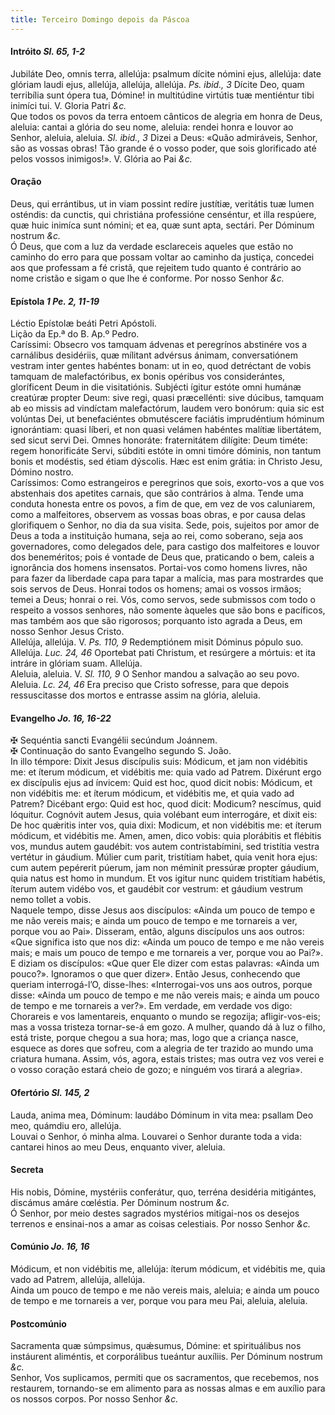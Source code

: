 ```yaml
---
title: Terceiro Domingo depois da Páscoa
---
```



<h4 class="text-center">Intróito <em>Sl. 65, 1-2</em></h4>
<div class="container-fluid">
<div class="row">
<div class="col-6 dropcaps text-justify">
Jubiláte Deo, omnis terra, allelúja: psalmum dícite nómini ejus, allelúja: date glóriam laudi ejus, allelúja, allelúja, allelúja. <em>Ps. ibid., 3</em> Dícite Deo, quam terribília sunt ópera tua, Dómine! in multitúdine virtútis tuæ mentiéntur tibi inimíci tui.
V. Gloria Patri <em>&c.</em>
</div>
<div class="col-6 dropcaps text-justify">
Que todos os povos da terra entoem cânticos de alegria em honra de Deus, aleluia: cantai a glória do seu nome, aleluia: rendei honra e louvor ao Senhor, aleluia, aleluia. <em>Sl. ibid., 3</em> Dizei a Deus: «Quão admiráveis, Senhor, são as vossas obras! Tão grande é o vosso poder, que sois glorificado até pelos vossos inimigos!».
V. Glória ao Pai <em>&c.</em>
</div>
</div>
</div>

<h4 class="text-center">Oração</h4>
<div class="container-fluid">
<div class="row">
<div class="col-6 dropcaps text-justify">
Deus, qui errántibus, ut in viam possint redíre justítiæ, veritátis tuæ lumen osténdis: da cunctis, qui christiána professióne censéntur, et illa respúere, quæ huic inimíca sunt nómini; et ea, quæ sunt apta, sectári. Per Dóminum nostrum <em>&c.</em>
</div>
<div class="col-6 dropcaps text-justify">
Ó Deus, que com a luz da verdade esclareceis aqueles que estão no caminho do erro para que possam voltar ao caminho da justiça, concedei aos que professam a fé cristã, que rejeitem tudo quanto é contrário ao nome cristão e sigam o que lhe é conforme. Por nosso Senhor <em>&c.</em>
</div>
</div>
</div>

<h4 class="text-center">Epístola <em>1 Pe. 2, 11-19</em></h4>
<div class="container-fluid">
<div class="row">
<div class="col-6 text-justify">
Léctio Epístolæ beáti Petri Apóstoli.
</div>
<div class="col-6 text-justify">
Lição da Ep.ª do B. Ap.º Pedro.
</div>
<div class="col-6 dropcaps text-justify">
Caríssimi: Obsecro vos tamquam ádvenas et peregrínos abstinére vos a carnálibus desidériis, quæ mílitant advérsus ánimam, conversatiónem vestram inter gentes habéntes bonam: ut in eo, quod detréctant de vobis tamquam de malefactóribus, ex bonis opéribus vos considerántes, gloríficent Deum in die visitatiónis. Subjécti ígitur estóte omni humánæ creatúræ propter Deum: sive regi, quasi præcellénti: sive dúcibus, tamquam ab eo missis ad vindíctam malefactórum, laudem vero bonórum: quia sic est volúntas Dei, ut benefaciéntes obmutéscere faciátis imprudéntium hóminum ignorántiam: quasi líberi, et non quasi velámen habéntes malítiæ libertátem, sed sicut servi Dei. Omnes honoráte: fraternitátem dilígite: Deum timéte: regem honorificáte Servi, súbditi estóte in omni timóre dóminis, non tantum bonis et modéstis, sed étiam dýscolis. Hæc est enim grátia: in Christo Jesu, Dómino nostro.
</div>
<div class="col-6 dropcaps text-justify">
Caríssimos: Como estrangeiros e peregrinos que sois, exorto-vos a que vos abstenhais dos apetites carnais, que são contrários à alma. Tende uma conduta honesta entre os povos, a fim de que, em vez de vos caluniarem, como a malfeitores, observem as vossas boas obras, e por causa delas glorifiquem o Senhor, no dia da sua visita. Sede, pois, sujeitos por amor de Deus a toda a instituição humana, seja ao rei, como soberano, seja aos governadores, como delegados dele, para castigo dos malfeitores e louvor dos beneméritos; pois é vontade de Deus que, praticando o bem, caleis a ignorância dos homens insensatos. Portai-vos como homens livres, não para fazer da liberdade capa para tapar a malícia, mas para mostrardes que sois servos de Deus. Honrai todos os homens; amai os vossos irmãos; temei a Deus; honrai o rei. Vós, como servos, sede submissos com todo o respeito a vossos senhores, não somente àqueles que são bons e pacíficos, mas também aos que são rigorosos; porquanto isto agrada a Deus, em nosso Senhor Jesus Cristo.
</div>
</div>
</div>

<div class="container-fluid">
<div class="row">
<div class="col-6 text-justify">
Allelúja, allelúja. V. <em>Ps. 110, 9</em> Redemptiónem misit Dóminus pópulo suo. Allelúja. <em>Luc. 24, 46</em> Oportebat pati Christum, et resúrgere a mórtuis: et ita intráre in glóriam suam. Allelúja.
</div>
<div class="col-6 text-justify">
Aleluia, aleluia. V. <em>Sl. 110, 9</em> O Senhor mandou a salvação ao seu povo. Aleluia. <em>Lc. 24, 46</em> Era preciso que Cristo sofresse, para que depois ressuscitasse dos mortos e entrasse assim na glória, aleluia.
</div>
</div>
</div>

<h4 class="text-center">Evangelho <em>Jo. 16, 16-22</em></h4>
<div class="container-fluid">
<div class="row">
<div class="col-6 text-justify">
<span class="text-danger">&#10016;</span> Sequéntia sancti Evangélii secúndum Joánnem.
</div>
<div class="col-6 text-justify">
<span class="text-danger">&#10016;</span> Continuação do santo Evangelho segundo S. João.
</div>
<div class="col-6 dropcaps text-justify">
In illo témpore: Dixit Jesus discípulis suis: Módicum, et jam non vidébitis me: et íterum módicum, et vidébitis me: quia vado ad Patrem. Dixérunt ergo ex discípulis ejus ad ínvicem: Quid est hoc, quod dicit nobis: Módicum, et non vidébitis me: et íterum módicum, et vidébitis me, et quia vado ad Patrem? Dicébant ergo: Quid est hoc, quod dicit: Modicum? nescímus, quid lóquitur. Cognóvit autem Jesus, quia volébant eum interrogáre, et dixit eis: De hoc quǽritis inter vos, quia dixi: Modicum, et non vidébitis me: et íterum módicum, et vidébitis me. Amen, amen, dico vobis: quia plorábitis et flébitis vos, mundus autem gaudébit: vos autem contristabímini, sed tristítia vestra vertétur in gáudium. Múlier cum parit, tristítiam habet, quia venit hora ejus: cum autem pepérerit púerum, jam non méminit pressúræ propter gáudium, quia natus est homo in mundum. Et vos igitur nunc quidem tristítiam habétis, íterum autem vidébo vos, et gaudébit cor vestrum: et gáudium vestrum nemo tollet a vobis.
</div>
<div class="col-6 dropcaps text-justify">
Naquele tempo, disse Jesus aos discípulos: «Ainda um pouco de tempo e me não vereis mais; e ainda um pouco de tempo e me tornareis a ver, porque vou ao Pai». Disseram, então, alguns discípulos uns aos outros: «Que significa isto que nos diz: «Ainda um pouco de tempo e me não vereis mais; e mais um pouco de tempo e me tornareis a ver, porque vou ao Pai?». E diziam os discípulos: «Que quer Ele dizer com estas palavras: «Ainda um pouco?». Ignoramos o que quer dizer». Então Jesus, conhecendo que queriam interrogá-l’O, disse-lhes: «Interrogai-vos uns aos outros, porque disse: «Ainda um pouco de tempo e me não vereis mais; e ainda um pouco de tempo e me tornareis a ver?». Em verdade, em verdade vos digo: Chorareis e vos lamentareis, enquanto o mundo se regozija; afligir-vos-eis; mas a vossa tristeza tornar-se-á em gozo. A mulher, quando dá à luz o filho, está triste, porque chegou a sua hora; mas, logo que a criança nasce, esquece as dores que sofreu, com a alegria de ter trazido ao mundo uma criatura humana. Assim, vós, agora, estais tristes; mas outra vez vos verei e o vosso coração estará cheio de gozo; e ninguém vos tirará a alegria».
</div>
</div>
</div>

<h4 class="text-center">Ofertório <em>Sl. 145, 2</em></h4>
<div class="container-fluid">
<div class="row">
<div class="col-6 dropcaps text-justify">
Lauda, anima mea, Dóminum: laudábo Dóminum in vita mea: psallam Deo meo, quámdiu ero, allelúja.
</div>
<div class="col-6 dropcaps text-justify">
Louvai o Senhor, ó minha alma. Louvarei o Senhor durante toda a vida: cantarei hinos ao meu Deus, enquanto viver, aleluia.
</div>
</div>
</div>

<h4 class="text-center">Secreta</h4>
<div class="container-fluid">
<div class="row">
<div class="col-6 dropcaps text-justify">
His nobis, Dómine, mystériis conferátur, quo, terréna desidéria mitigántes, discámus amáre cœléstia. Per Dóminum nostrum <em>&c.</em>
</div>
<div class="col-6 dropcaps text-justify">
Ó Senhor, por meio destes sagrados mystérios mitigai-nos os desejos terrenos e ensinai-nos a amar as coisas celestiais. Por nosso Senhor <em>&c.</em>
</div>
</div>
</div>

<h4 class="text-center">Comúnio <em>Jo. 16, 16</em></h4>
<div class="container-fluid">
<div class="row">
<div class="col-6 dropcaps text-justify">
Módicum, et non vidébitis me, allelúja: íterum módicum, et vidébitis me, quia vado ad Patrem, allelúja, allelúja.
</div>
<div class="col-6 dropcaps text-justify">
Ainda um pouco de tempo e me não vereis mais, aleluia; e ainda um pouco de tempo e me tornareis a ver, porque vou para meu Pai, aleluia, aleluia.
</div>
</div>
</div>

<h4 class="text-center">Postcomúnio</h4>
<div class="container-fluid">
<div class="row">
<div class="col-6 dropcaps text-justify">
Sacramenta quæ súmpsimus, quǽsumus, Dómine: et spirituálibus nos instáurent aliméntis, et corporálibus tueántur auxíliis. Per Dóminum nostrum <em>&c.</em>
</div>
<div class="col-6 dropcaps text-justify">
Senhor, Vos suplicamos, permiti que os sacramentos, que recebemos, nos restaurem, tornando-se em alimento para as nossas almas e em auxílio para os nossos corpos. Por nosso Senhor <em>&c.</em>
</div>
</div>
</div>
